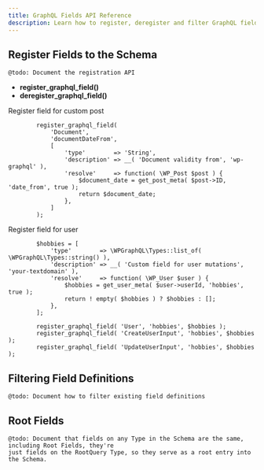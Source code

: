 ```yaml
---
title: GraphQL Fields API Reference
description: Learn how to register, deregister and filter GraphQL fields
---
```


## Register Fields to the Schema

`@todo: Document the registration API`

- **register_graphql_field()**
- **deregister_graphql_field()**

Register field for custom post

```
		register_graphql_field(
			'Document',
			'documentDateFrom',
			[
				'type'        => 'String',
				'description' => __( 'Document validity from', 'wp-graphql' ),
				'resolve'     => function( \WP_Post $post ) {
					$document_date = get_post_meta( $post->ID, 'date_from', true );
					return $document_date;
				},
			]
		);

```

Register field for user

```
		$hobbies = [
			'type'        => \WPGraphQL\Types::list_of( \WPGraphQL\Types::string() ),
			'description' => __( 'Custom field for user mutations', 'your-textdomain' ),
			'resolve'     => function( \WP_User $user ) {
				$hobbies = get_user_meta( $user->userId, 'hobbies', true );
				return ! empty( $hobbies ) ? $hobbies : [];
			},
		];

		register_graphql_field( 'User', 'hobbies', $hobbies );
		register_graphql_field( 'CreateUserInput', 'hobbies', $hobbies );
		register_graphql_field( 'UpdateUserInput', 'hobbies', $hobbies );
```


## Filtering Field Definitions

`@todo: Document how to filter existing field definitions`

## Root Fields

```
@todo: Document that fields on any Type in the Schema are the same, including Root Fields, they're
just fields on the RootQuery Type, so they serve as a root entry into the Schema.
```
